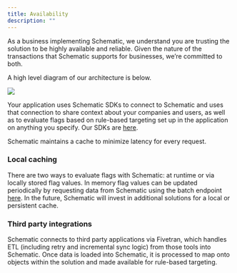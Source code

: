 ```yaml
---
title: Availability
description: ""
---
```


As a business implementing Schematic, we understand you are trusting the solution to be highly available and reliable. Given the nature of the transactions that Schematic supports for businesses, we’re committed to both. 

A high level diagram of our architecture is below.

<img
  src="/images/docs.png"
/>

Your application uses Schematic SDKs to connect to Schematic and uses that connection to share context about your companies and users, as well as to evaluate flags based on rule-based targeting set up in the application on anything you specify. Our SDKs are [here](/introduction#sdks).

Schematic maintains a cache to minimize latency for every request.

### Local caching

There are two ways to evaluate flags with Schematic: at runtime or via locally stored flag values. In memory flag values can be updated periodically by requesting data from Schematic using the batch endpoint [here](/api-reference/features/list-flag-values). In the future, Schematic will invest in additional solutions for a local or persistent cache.  

### Third party integrations

Schematic connects to third party applications via Fivetran, which handles ETL (including retry and incremental sync logic) from those tools into Schematic. Once data is loaded into Schematic, it is processed to map onto objects within the solution and made available for rule-based targeting.